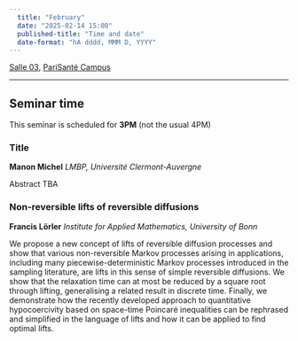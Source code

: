 ```yaml
---
  title: "February"
  date: "2025-02-14 15:00"
  published-title: "Time and date"
  date-format: "hA dddd, MMM D, YYYY"
---
```


[Salle 03](../../psc_rooms.qmd), [PariSanté Campus](https://maps.app.goo.gl/cpFoxoZgbT6HCV6x9)

------------------------------------------------------------------------

:::{.callout-tip}
## Seminar time

This seminar is scheduled for **3PM** (not the usual 4PM)
:::

### Title

**Manon Michel** *LMBP, Université Clermont-Auvergne*

Abstract TBA

### Non-reversible lifts of reversible diffusions

**Francis Lörler** *Institute for Applied Mathematics, University of Bonn*

We propose a new concept of lifts of reversible diffusion processes and show that various non-reversible Markov processes arising in applications, including many piecewise-deterministic Markov processes introduced in the sampling literature, are lifts in this sense of simple reversible diffusions. We show that the relaxation time can at most be reduced by a square root through lifting, generalising a related result in discrete time. Finally, we demonstrate how the recently developed approach to quantitative hypocoercivity based on space-time Poincaré inequalities can be rephrased and simplified in the language of lifts and how it can be applied to find optimal lifts.